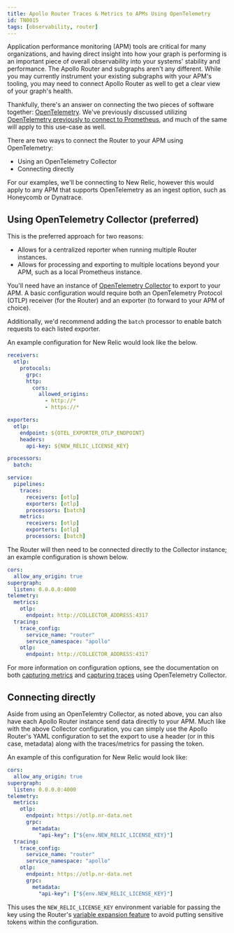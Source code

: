 ```yaml
---
title: Apollo Router Traces & Metrics to APMs Using OpenTelemetry
id: TN0015
tags: [observability, router]
---
```


Application performance monitoring (APM) tools are critical for many organizations, and having direct insight into how your graph is performing is an important piece of overall observability into your systems' stability and performance. The Apollo Router and subgraphs aren't any different. While you may currently instrument your existing subgraphs with your APM's tooling, you may need to connect Apollo Router as well to get a clear view of your graph's health.

Thankfully, there's an answer on connecting the two pieces of software together: [OpenTelemetry](https://opentelemetry.io/). We've previously discussed utilizing [OpenTelemetry previously to connect to Prometheus](/technotes/TN0003-opentelemetry-traces-to-prometheus), and much of the same will apply to this use-case as well.

There are two ways to connect the Router to your APM using OpenTelemetry:

- Using an OpenTelemetry Collector
- Connecting directly

For our examples, we'll be connecting to New Relic, however this would apply to any APM that supports OpenTelemetry as an ingest option, such as Honeycomb or Dynatrace.

## Using OpenTelemetry Collector (preferred)

This is the preferred approach for two reasons:

- Allows for a centralized reporter when running multiple Router instances.
- Allows for processing and exporting to multiple locations beyond your APM, such as a local Prometheus instance.

You'll need have an instance of [OpenTelemetry Collector](https://opentelemetry.io/docs/collector/) to export to your APM. A basic configuration would require both an OpenTelemetry Protocol (OTLP) receiver (for the Router) and an exporter (to forward to your APM of choice).

Additionally, we'd recommend adding the `batch` processor to enable batch requests to each listed exporter.

An example configuration for New Relic would look like the below.

```yaml
receivers:
  otlp:
    protocols:
      grpc:
      http:
        cors:
          allowed_origins:
            - http://*
            - https://*

exporters:
  otlp:
    endpoint: ${OTEL_EXPORTER_OTLP_ENDPOINT}
    headers:
      api-key: ${NEW_RELIC_LICENSE_KEY}

processors:
  batch:

service:
  pipelines:
    traces:
      receivers: [otlp]
      exporters: [otlp]
      processors: [batch]
    metrics:
      receivers: [otlp]
      exporters: [otlp]
      processors: [batch]
```

The Router will then need to be connected directly to the Collector instance; an example configuration is shown below.

```yaml
cors:
  allow_any_origin: true
supergraph:
  listen: 0.0.0.0:4000
telemetry:
  metrics:
    otlp:
      endpoint: http://COLLECTOR_ADDRESS:4317
  tracing:
    trace_config:
      service_name: "router"
      service_namespace: "apollo"
    otlp:
      endpoint: http://COLLECTOR_ADDRESS:4317
```

For more information on configuration options, see the documentation on both [capturing metrics](/router/configuration/metrics#using-opentelemetry-collector) and [capturing traces](/router/configuration/tracing#opentelemetry-collector-via-otlp) using OpenTelemetry Collector.

## Connecting directly

Aside from using an OpenTelemtry Collector, as noted above, you can also have each Apollo Router instance send data directly to your APM. Much like with the above Collector configuration, you can simply use the Apollo Router's YAML configuration to set the export to use a header (or in this case, metadata) along with the traces/metrics for passing the token.

An example of this configuration for New Relic would look like:

```yaml
cors:
  allow_any_origin: true
supergraph:
  listen: 0.0.0.0:4000
telemetry:
  metrics:
    otlp:
      endpoint: https://otlp.nr-data.net
      grpc:
        metadata:
          "api-key": ["${env.NEW_RELIC_LICENSE_KEY}"]
  tracing:
    trace_config:
      service_name: "router"
      service_namespace: "apollo"
    otlp:
      endpoint: https://otlp.nr-data.net
      grpc:
        metadata:
          "api-key": ["${env.NEW_RELIC_LICENSE_KEY}"]
```

This uses the `NEW_RELIC_LICENSE_KEY` environment variable for passing the key using the Router's [variable expansion feature](/router/configuration/overview#variable-expansion) to avoid putting sensitive tokens within the configuration.
